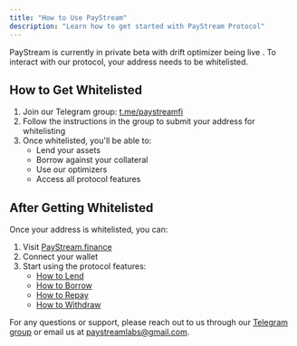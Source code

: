 ```yaml
---
title: "How to Use PayStream"
description: "Learn how to get started with PayStream Protocol"
---
```



PayStream is currently in private beta with drift optimizer being live . To interact with our protocol, your address needs to be whitelisted.

## How to Get Whitelisted

1. Join our Telegram group: [t.me/paystreamfi](https://t.me/paystreamfi)
2. Follow the instructions in the group to submit your address for whitelisting
3. Once whitelisted, you'll be able to:
   - Lend your assets
   - Borrow against your collateral
   - Use our optimizers
   - Access all protocol features

## After Getting Whitelisted

Once your address is whitelisted, you can:

1. Visit [PayStream.finance](https://paystream.finance)
2. Connect your wallet
3. Start using the protocol features:
   - [How to Lend](/how-to-lend)
   - [How to Borrow](/how-to-borrow)
   - [How to Repay](/how-to-repay)
   - [How to Withdraw](/how-to-withdraw)

For any questions or support, please reach out to us through our [Telegram group](https://t.me/paystreamfi) or email us at [paystreamlabs@gmail.com](mailto:paystreamlabs@gmail.com). 